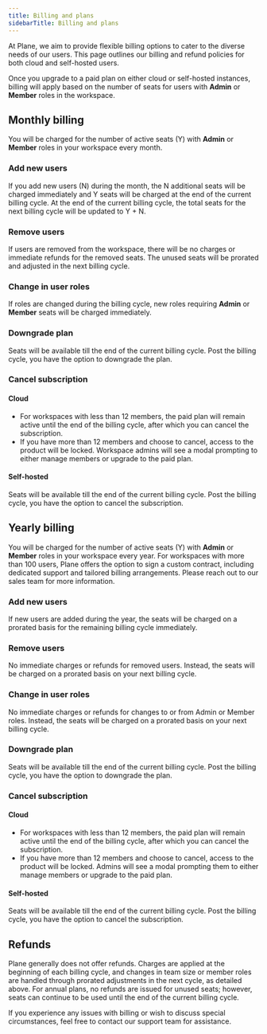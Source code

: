 ```yaml
---
title: Billing and plans
sidebarTitle: Billing and plans
---
```


At Plane, we aim to provide flexible billing options to cater to the diverse needs of our users. This page outlines our billing and refund policies for both cloud and self-hosted users.

Once you upgrade to a paid plan on either cloud or self-hosted instances, billing will apply based on the number of seats for users with **Admin** or **Member** roles in the workspace.

## Monthly billing

You will be charged for the number of active seats (Y) with **Admin** or **Member** roles in your workspace every month.

### Add new users

If you add new users (N) during the month, the N additional seats will be charged immediately and Y seats will be charged at the end of the current billing cycle. At the end of the current billing cycle, the total seats for the next billing cycle will be updated to Y + N.

### Remove users

If users are removed from the workspace, there will be no charges or immediate refunds for the removed seats. The unused seats will be prorated and adjusted in the next billing cycle.

### Change in user roles

If roles are changed during the billing cycle, new roles requiring **Admin** or **Member** seats will be charged immediately. 

### Downgrade plan

Seats will be available till the end of the current billing cycle. Post the billing cycle, you have the option to downgrade the plan.

### Cancel subscription

#### Cloud
- For workspaces with less than 12 members, the paid plan will remain active until the end of the billing cycle, after which you can cancel the subscription.
- If you have more than 12 members and choose to cancel, access to the product will be locked. Workspace admins will see a modal prompting to either manage members or upgrade to the paid plan.

#### Self-hosted

Seats will be available till the end of the current billing cycle. Post the billing cycle, you have the option to cancel the subscription.

## Yearly billing

You will be charged for the number of active seats (Y) with **Admin** or **Member** roles in your workspace every year. For workspaces with more than 100 users, Plane offers the option to sign a custom contract, including dedicated support and tailored billing arrangements. Please reach out to our sales team for more information.

### Add new users

If new users are added during the year, the seats will be charged on a prorated basis for the remaining billing cycle immediately.

### Remove users

No immediate charges or refunds for removed users. Instead, the seats will be charged on a prorated basis on your next billing cycle.

### Change in user roles

No immediate charges or refunds for changes to or from Admin or Member roles. Instead, the seats will be charged on a prorated basis on your next billing cycle.

### Downgrade plan

Seats will be available till the end of the current billing cycle. Post the billing cycle, you have the option to downgrade the plan.

### Cancel subscription

#### Cloud
- For workspaces with less than 12 members, the paid plan will remain active until the end of the billing cycle, after which you can cancel the subscription.
- If you have more than 12 members and choose to cancel, access to the product will be locked. Admins will see a modal prompting them to either manage members or upgrade to the paid plan.

#### Self-hosted
Seats will be available till the end of the current billing cycle. Post the billing cycle, you have the option to cancel the subscription.

## Refunds

Plane generally does not offer refunds. Charges are applied at the beginning of each billing cycle, and changes in team size or member roles are handled through prorated adjustments in the next cycle, as detailed above. For annual plans, no refunds are issued for unused seats; however, seats can continue to be used until the end of the current billing cycle.

If you experience any issues with billing or wish to discuss special circumstances, feel free to contact our support team for assistance.